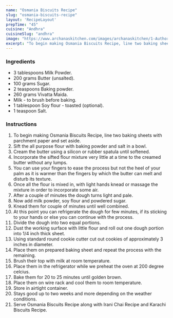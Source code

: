 ---
name: "Osmania Biscuits Recipe"
slug: "osmania-biscuits-recipe"
layout: 'RecipeLayout'
prepTime: "45"
cuisine: "Andhra"
cuisineSlug: "andhra"
image: "https://www.archanaskitchen.com/images/archanaskitchen/1-Author/swapna_sunil/Osmania_Biscuits_edited.jpg"
excerpt: "To begin making Osmania Biscuits Recipe, line two baking sheets with parchment paper and set aside"
---

### Ingredients

- 3 tablespoons Milk Powder.
- 200 grams Butter (unsalted).
- 100 grams Sugar.
- 2 teaspoons Baking powder.
- 260 grams Vivatta Maida.
- Milk - to brush before baking.
- 1 tablespoon Soy flour - toasted (optional).
- 1 teaspoon Salt.

### Instructions

1. To begin making Osmania Biscuits Recipe, line two baking sheets with parchment paper and set aside.
1. Sift the all purpose flour with baking powder and salt in a bowl.
1. Cream the butter using a silicon or rubber spatula until softened.
1. Incorporate the sifted flour mixture very little at a time to the creamed butter without any lumps.
1. You can use your fingers to ease the process but not the heel of your palm as it is warmer than the fingers by which the butter can melt and disturb its texture.
1. Once all the flour is mixed in, with light hands knead or massage the mixture in order to incorporate some air.
1. After a couple of minutes the dough turns light and pale.
1. Now add milk powder, soy flour and powdered sugar.
1. Knead them for couple of minutes until well combined.
1. At this point you can refrigerate the dough for few minutes, if its sticking to your hands or else you can continue with the process.
1. Divide the dough into two equal portions.
1. Dust the working surface with little flour and roll out one dough portion into 1/4 inch thick sheet.
1. Using standard round cookie cutter cut out cookies of approximately 3 inches in diameter.
1. Place them on prepared baking sheet and repeat the process with the remaining.
1. Brush their top with milk at room temperature.
1. Place them in the refrigerator while we preheat the oven at 200 degree celcius.
1. Bake them for 20 to 25 minutes until golden brown.
1. Place them on wire rack and cool them to room temperature.
1. Store in airtight container.
1. Stays good up to two weeks and more depending on the weather conditions.
1. Serve Osmania Biscuits Recipe along with Irani Chai Recipe and Karachi Biscuits Recipe.
